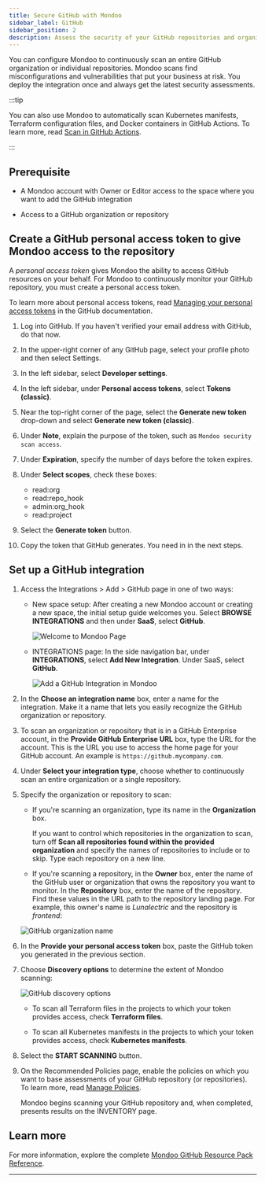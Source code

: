 ```yaml
---
title: Secure GitHub with Mondoo
sidebar_label: GitHub
sidebar_position: 2
description: Assess the security of your GitHub repositories and organization with Mondoo
---
```


You can configure Mondoo to continuously scan an entire GitHub organization or individual repositories. Mondoo scans find misconfigurations and vulnerabilities that put your business at risk. You deploy the integration once and always get the latest security assessments.

:::tip

You can also use Mondoo to automatically scan Kubernetes manifests, Terraform configuration files, and Docker containers in GitHub Actions. To learn more, read [Scan in GitHub Actions](/platform/infra/supply/cicd/github-actions/).

:::

## Prerequisite

- A Mondoo account with Owner or Editor access to the space where you want to add the GitHub integration

- Access to a GitHub organization or repository

## Create a GitHub personal access token to give Mondoo access to the repository

A _personal access token_ gives Mondoo the ability to access GitHub resources on your behalf. For Mondoo to continuously monitor your GitHub repository, you must create a personal access token.

To learn more about personal access tokens, read [Managing your personal access tokens](https://docs.github.com/en/authentication/keeping-your-account-and-data-secure/managing-your-personal-access-tokens) in the GitHub documentation.

1. Log into GitHub. If you haven't verified your email address with GitHub, do that now.

2. In the upper-right corner of any GitHub page, select your profile photo and then select Settings.

3. In the left sidebar, select **Developer settings**.

4. In the left sidebar, under **Personal access tokens**, select **Tokens (classic)**.

5. Near the top-right corner of the page, select the **Generate new token** drop-down and select **Generate new token (classic)**.

6. Under **Note**, explain the purpose of the token, such as `Mondoo security scan access`.

7. Under **Expiration**, specify the number of days before the token expires.

8. Under **Select scopes**, check these boxes:

   - read:org
   - read:repo_hook
   - admin:org_hook
   - read:project

9. Select the **Generate token** button.

10. Copy the token that GitHub generates. You need in in the next steps.

## Set up a GitHub integration

1. Access the Integrations > Add > GitHub page in one of two ways:

   - New space setup: After creating a new Mondoo account or creating a new space, the initial setup guide welcomes you. Select **BROWSE INTEGRATIONS** and then under **SaaS**, select **GitHub**.

     ![Welcome to Mondoo Page](/img/platform/start/welcome_to_mondoo.png)

   - INTEGRATIONS page: In the side navigation bar, under **INTEGRATIONS**, select **Add New Integration**. Under SaaS, select **GitHub**.

     ![Add a GitHub Integration in Mondoo](/img/platform/infra/saas/github/gh-top.png)

2. In the **Choose an integration name** box, enter a name for the integration. Make it a name that lets you easily recognize the GitHub organization or repository.

3. To scan an organization or repository that is in a GitHub Enterprise account, in the **Provide GitHub Enterprise URL** box, type the URL for the account. This is the URL you use to access the home page for your GitHub account. An example is `https://github.mycompany.com`.

4. Under **Select your integration type**, choose whether to continuously scan an entire organization or a single repository.

5. Specify the organization or repository to scan:

   - If you're scanning an organization, type its name in the **Organization** box.

     If you want to control which repositories in the organization to scan, turn off **Scan all repositories found within the provided organization** and specify the names of repositories to include or to skip. Type each repository on a new line.

   - If you're scanning a repository, in the **Owner** box, enter the name of the GitHub user or organization that owns the repository you want to monitor. In the **Repository** box, enter the name of the repository. Find these values in the URL path to the repository landing page. For example, this owner's name is _Lunalectric_ and the repository is _frontend_:

   ![GitHub organization name](/img/platform/infra/saas/github/repo.png)

6. In the **Provide your personal access token** box, paste the GitHub token you generated in the previous section.

7. Choose **Discovery options** to determine the extent of Mondoo scanning:

   ![GitHub discovery options](/img/platform/infra/saas/github/gh-bottom.png)

   - To scan all Terraform files in the projects to which your token provides access, check **Terraform files**.

   - To scan all Kubernetes manifests in the projects to which your token provides access, check **Kubernetes manifests**.

8. Select the **START SCANNING** button.

9. On the Recommended Policies page, enable the policies on which you want to base assessments of your GitHub repository (or repositories). To learn more, read [Manage Policies](/platform/security/posture/policies/).

   Mondoo begins scanning your GitHub repository and, when completed, presents results on the INVENTORY page.

## Learn more

For more information, explore the complete [Mondoo GitHub Resource Pack Reference](/mql/resources/github-pack/).

---
